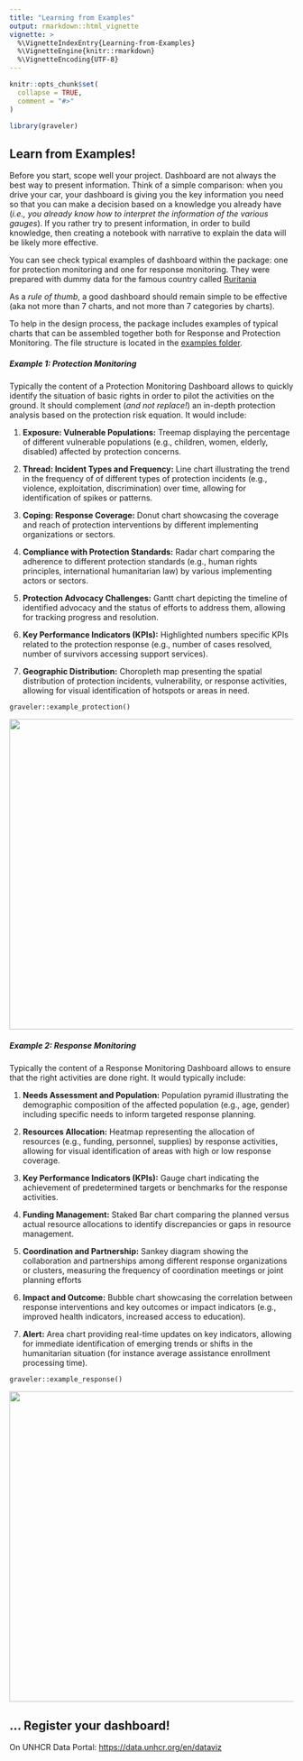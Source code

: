 ```yaml
---
title: "Learning from Examples"
output: rmarkdown::html_vignette
vignette: >
  %\VignetteIndexEntry{Learning-from-Examples}
  %\VignetteEngine{knitr::rmarkdown}
  %\VignetteEncoding{UTF-8}
---
```


```r
knitr::opts_chunk$set(
  collapse = TRUE,
  comment = "#>"
)
```

```r
library(graveler)
```


## Learn from Examples!

Before you start, scope well your project. Dashboard are not always the best way to present information. Think of a simple comparison: when you drive your car, your dashboard is giving you the key information you need so that you can make a decision based on a knowledge you already have (_i.e., you already know how to interpret the information of the various gauges_). If you rather try to present information, in order to build knowledge, then creating a notebook with narrative to explain the data will be likely more effective.

You can see check typical examples of dashboard within the package: one for protection monitoring and one for response monitoring. They were prepared with dummy data for the famous country called [Ruritania](Ruritania)

As a _rule of thumb_, a good dashboard should remain simple to be effective (aka not more than 7 charts, and not more than 7 categories by charts). 

To help in the design process, the package includes examples of typical charts that can be assembled together both for Response and Protection Monitoring. The file structure is located in the [examples folder](https://github.com/Edouard-Legoupil/graveler/tree/main/inst/examples).

##### Example 1: Protection Monitoring

Typically the content of a Protection Monitoring Dashboard allows to quickly identify the situation of basic rights in order to pilot the activities on the ground. It should complement (_and not replace!_) an in-depth protection analysis based on the protection risk equation. It would include: 

 1.  __Exposure: Vulnerable Populations:__ Treemap displaying the percentage of different vulnerable populations (e.g., children, women, elderly, disabled) affected by protection concerns. 

 2.  __Thread: Incident Types and Frequency:__ Line chart illustrating the trend in the frequency of of different types of protection incidents (e.g., violence, exploitation, discrimination) over time, allowing for identification of spikes or patterns.

 3.  __Coping: Response Coverage:__ Donut chart showcasing the coverage and reach of protection interventions by different implementing organizations or sectors.

 4.  __Compliance with Protection Standards:__ Radar chart comparing the adherence to different protection standards (e.g., human rights principles, international humanitarian law) by various implementing actors or sectors.

 5.  __Protection Advocacy Challenges:__ Gantt chart depicting the timeline of identified advocacy and the status of efforts to address them, allowing for tracking progress and resolution.

 6.  __Key Performance Indicators (KPIs):__  Highlighted numbers specific KPIs related to the protection response (e.g., number of cases resolved, number of survivors accessing support services). 

 7.  __Geographic Distribution:__    Choropleth map presenting the spatial distribution of protection incidents, vulnerability, or response activities, allowing for visual identification of hotspots or areas in need.

```
graveler::example_protection()
```

<img src="man/figures/empty.png" width="551"/>

##### Example 2: Response Monitoring


Typically the content of a Response Monitoring Dashboard allows to ensure that the right activities are done right. It would typically include: 

 1.  __Needs Assessment and Population:__  Population pyramid illustrating the demographic composition of the affected population (e.g., age, gender) including specific needs to inform targeted response planning.

 2.  __Resources Allocation:__ Heatmap representing the  allocation of resources (e.g., funding, personnel, supplies) by response activities, allowing for visual identification of areas with high or low response coverage.

 3.  __Key Performance Indicators (KPIs):__ Gauge chart indicating the achievement of predetermined targets or benchmarks for the response activities.

 4.  __Funding Management:__  Staked Bar chart comparing the planned versus actual resource allocations to identify discrepancies or gaps in resource management.

 5.  __Coordination and Partnership:__  Sankey diagram showing the collaboration and partnerships among different response organizations or clusters, measuring the frequency of coordination meetings or joint planning efforts

 6.  __Impact and Outcome:__  Bubble chart showcasing the correlation between response interventions and key outcomes or impact indicators (e.g., improved health indicators, increased access to education).

 7.  __Alert:__   Area chart providing real-time updates on key indicators, allowing for immediate identification of emerging trends or shifts in the humanitarian situation (for instance average assistance enrollment processing time).
 

```
graveler::example_response()
```

<img src="man/figures/empty.png" width="551"/>



## ... Register your dashboard!

On UNHCR Data Portal: [https://data.unhcr.org/en/dataviz](https://data.unhcr.org/en/dataviz)
